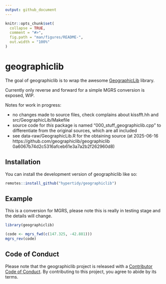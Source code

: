 ```yaml
---
output: github_document
---
```


<!-- README.md is generated from README.Rmd. Please edit that file -->

```r
knitr::opts_chunk$set(
  collapse = TRUE,
  comment = "#>",
  fig.path = "man/figures/README-",
  out.width = "100%"
)
```

# geographiclib

<!-- badges: start -->
<!-- badges: end -->

The goal of geographiclib is to wrap the awesome [GeographicLib](https://geographiclib.sourceforge.io/) library. 

Currently only reverse and forward for a simple MGRS conversion is exposed, WIP. 

Notes for work in progress: 

* no changes made to source files, check complains about kissfft.hh and src/GeographicLib/Makefile
* source code for *this* package is named "000_stuff_geographiclib.cpp" to differentiate from the original sources, which are all included
* see data-raw/GeographicLib.R for the obtaining source (at 2025-06-16 https://github.com/geographiclib/geographiclib 0a6067b74d2c5316afceb61e3a7a2b2f262960d8)

## Installation

You can install the development version of geographiclib like so:

``` r
remotes::install_github("hypertidy/geographiclib")
```

## Example

This is a conversion for MGRS, please note this is really in testing stage and the details will change. 

```r
library(geographiclib)

(code <- mgrs_fwd(c(147.325, -42.881)))
mgrs_rev(code)
```

## Code of Conduct
  
Please note that the geographiclib project is released with a [Contributor Code of Conduct](https://contributor-covenant.org/version/2/1/CODE_OF_CONDUCT.html). By contributing to this project, you agree to abide by its terms.
